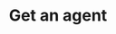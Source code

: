 ---
title: 'Get an agent'
openapi: GET /v1/agents/{agentId}
description: "API endpoint to retrieve detailed information about a specific agent."
---